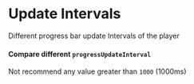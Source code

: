 
<Meta of={UpdateIntervalsStories} />

# Update Intervals

Different progress bar update Intervals of the player

#### Compare different `progressUpdateInterval`

Not recommend any value greater than `1000` (1000ms)

<Canvas>
  <Story of={UpdateIntervalsStories.Compares} />
</Canvas>
